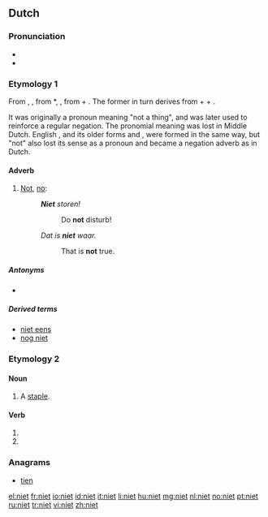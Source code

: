 ==Dutch==
===Pronunciation===
* {{audio|Nl-niet.ogg|audio}}
* {{IPA|/nit/|lang=nl}}

===Etymology 1===
From {{etyl|dum|nl}} {{term|niwet|lang=dum}}, {{term|niet|lang=dum}}, from {{etyl|odt|nl}} *{{term||niowiht|lang=odt}}, {{term|niewiht|lang=odt}}, from {{term|nio||never|lang=odt}} + {{term|wiht||thing, creature|lang=odt}}. The former in turn derives from {{proto|Germanic|ne|not|lang=nl}} + {{proto|Germanic|aiw-|ever|lang=nl|title=}} + {{proto|Germanic|wiht-|thing|lang=nl|title=}}.

It was originally a pronoun meaning "not a thing", and was later used to reinforce a regular negation. The pronomial meaning was lost in Middle Dutch. English {{term|not|lang=en}}, and its older forms {{term|naught|lang=en}} and {{term|nought|lang=en}}, were formed in the same way, but "not" also lost its sense as a pronoun and became a negation adverb as in Dutch.

====Adverb====
{{infl|nl|adverb}}

# [[not|Not]], [[no]]: {{non-gloss definition|used to express negation.}}
#: '''''Niet''' storen!''
#:: Do '''not''' disturb!
#: ''Dat is '''niet''' waar.''
#:: That is '''not''' true.

=====Antonyms=====
* {{l|nl|wel}}

=====Derived terms=====
* [[niet eens]]
* [[nog niet]]

===Etymology 2===

====Noun====
{{nl-noun2|f}}

# A [[staple]].

====Verb====
{{infl|nl}}

# {{nl-verb-form|p=123|n=sg|t=pres|m=ind|nieten}}
# {{nl-verb-form|m=imp|nieten}}

===Anagrams===
* [[tien#Dutch|tien]]

[[el:niet]]
[[fr:niet]]
[[io:niet]]
[[id:niet]]
[[it:niet]]
[[li:niet]]
[[hu:niet]]
[[mg:niet]]
[[nl:niet]]
[[no:niet]]
[[pt:niet]]
[[ru:niet]]
[[tr:niet]]
[[vi:niet]]
[[zh:niet]]
